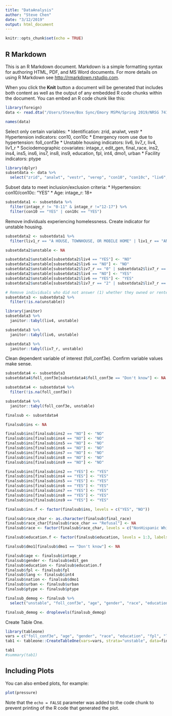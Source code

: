 ```yaml
---
title: "DataAnalysis"
author: "Steve Chen"
date: "3/12/2019"
output: html_document
---
```


```r
knitr::opts_chunk$set(echo = TRUE)
```

## R Markdown

This is an R Markdown document. Markdown is a simple formatting syntax for authoring HTML, PDF, and MS Word documents. For more details on using R Markdown see <http://rmarkdown.rstudio.com>.

When you click the **Knit** button a document will be generated that includes both content as well as the output of any embedded R code chunks within the document. You can embed an R code chunk like this:

```r
library(foreign)
data <- read.dta("/Users/Steve/Box Sync/Emory MSPH/Spring 2019/NRSG 741/NRSG741final/PUF.dta")
```

```r
names(data)
```

Select only certain variables:
* Identification: zrid, analwt, vestr
* Hypertension indicators: con10, con10c
* Emergency room use due to hypertension: foll_conf3e
* Unstable housing indicators: liv6, liv7_r, liv4, liv1_r
* Sociodemographic covariates: intage_r, edit_gen, final_race, ins2, ins4, ins5, ins6, ins7, ins8, ins9, education, fpl, int4, dmo1, urban
* Facility indicators: ptype
```r
library(dplyr)
subsetdata <- data %>%
  select("zrid", "analwt", "vestr", "verep", "con10", "con10c", "liv6", "liv7_r", "liv4", "liv1_r", "foll_conf3e", "intage_r", "edit_gen", "final_race", "ins2", "ins4", "ins5", "ins6", "ins7", "ins8", "ins9", "education", "fpl", "int4", "dmo1", "urban", "ptype", "inc3a", "inc3b", "inc3c", "inc3d", "inc3e", "hea7a", "hea7b", "hea7c", "hea7da", "hea7db", "hea7dc", "hea7dd", "hea7de", "hea7df", "hea7e_d")
```

Subset data to meet inclusion/exclusion criteria:
* Hypertension: con10/con10c: "YES"
* Age: intage_r: 18+

```r
subsetdata1 <- subsetdata %>%
  filter(intage_r != "0-11" & intage_r !="12-17") %>%
  filter(con10 == "YES" | con10c == "YES")
```

Remove individuals experiencing homelessness. Create indicator for unstable housing.
```r
subsetdata2 <- subsetdata1 %>%
  filter(liv1_r == "A HOUSE, TOWNHOUSE, OR MOBILE HOME" | liv1_r == "AN APARTMENT OR CONDO")

subsetdata2$unstable <- NA

subsetdata2$unstable[subsetdata2$liv4 == "YES"] <- "NO"
subsetdata2$unstable[subsetdata2$liv6 == "NO"] <- "NO"
subsetdata2$unstable[subsetdata2$liv7_r == "0" | subsetdata2$liv7_r == "1"] <- "NO"
subsetdata2$unstable[subsetdata2$liv4 == "NO"] <- "YES"
subsetdata2$unstable[subsetdata2$liv6 == "YES"] <- "YES"
subsetdata2$unstable[subsetdata2$liv7_r == "2" | subsetdata2$liv7_r == "3" | subsetdata2$liv7_r == "4"] <- "YES"

# Remove individuals who did not answer (1) whether they owned or rented their home, (2) whether they had challenges affording rent/mortgage, or (3) the number of times they have moved.
subsetdata3 <- subsetdata2 %>%
  filter(!is.na(unstable))

library(janitor)
subsetdata3 %>%
  janitor::tabyl(liv4, unstable)

subsetdata3 %>%
  janitor::tabyl(liv6, unstable)

subsetdata3 %>%
  janitor::tabyl(liv7_r, unstable)

```

Clean dependent variable of interest (foll_conf3e). Confirm variable values make sense.

```r

subsetdata4 <- subsetdata3
subsetdata4$foll_conf3e[subsetdata4$foll_conf3e == "Don't know"] <- NA

subsetdata4 <- subsetdata4 %>%
  filter(!is.na(foll_conf3e))

subsetdata4 %>%
  janitor::tabyl(foll_conf3e, unstable)

finalsub <- subsetdata4

```

```r

finalsub$ins <- NA

finalsub$ins[finalsub$ins2 == "NO"] <- "NO"
finalsub$ins[finalsub$ins4 == "NO"] <- "NO"
finalsub$ins[finalsub$ins5 == "NO"] <- "NO"
finalsub$ins[finalsub$ins6 == "NO"] <- "NO"
finalsub$ins[finalsub$ins7 == "NO"] <- "NO"
finalsub$ins[finalsub$ins8 == "NO"] <- "NO"
finalsub$ins[finalsub$ins9 == "NO"] <- "NO"

finalsub$ins[finalsub$ins2 == "YES"] <- "YES"
finalsub$ins[finalsub$ins4 == "YES"] <- "YES"
finalsub$ins[finalsub$ins5 == "YES"] <- "YES"
finalsub$ins[finalsub$ins6 == "YES"] <- "YES"
finalsub$ins[finalsub$ins7 == "YES"] <- "YES"
finalsub$ins[finalsub$ins8 == "YES"] <- "YES"
finalsub$ins[finalsub$ins9 == "YES"] <- "YES"

finalsub$ins.f <- factor(finalsub$ins, levels = c("YES", "NO"))

finalsub$race_char <- as.character(finalsub$final_race)
finalsub$race_char[finalsub$race_char == "Refusal"] <- NA
finalsub$race <- factor(finalsub$race_char, levels = c("NonHispanic White", "NonHispanic Black", "NonHispanic Asian", "NonHispanic Other", "Hispanic"))

finalsub$education.f <- factor(finalsub$education, levels = 1:3, labels = c("Less than high school", "High school", "More than high school"))

finalsub$dmo1[finalsub$dmo1 == "Don't know"] <- NA

finalsub$age <- finalsub$intage_r
finalsub$gender <- finalsub$edit_gen
finalsub$education <- finalsub$education.f
finalsub$fpl <- finalsub$fpl
finalsub$lang <- finalsub$int4
finalsub$nation <- finalsub$dmo1
finalsub$urban <- finalsub$urban
finalsub$ptype <- finalsub$ptype

finalsub_demog <- finalsub %>%
  select("unstable", "foll_conf3e", "age", "gender", "race", "education", "fpl", "lang", "nation", "urban", "ins.f", "ptype")

finalsub_demog <- droplevels(finalsub_demog)

```

Create Table One.

```r

library(tableone)
vars = c("foll_conf3e", "age", "gender", "race", "education", "fpl", "lang", "nation", "urban", "ins.f", "ptype")
tab1 <- tableone::CreateTableOne(vars=vars, strata="unstable", data=finalsub_demog)

tab1
#summary(tab1)

```

## Including Plots

You can also embed plots, for example:

```r
plot(pressure)
```

Note that the `echo = FALSE` parameter was added to the code chunk to prevent printing of the R code that generated the plot.
